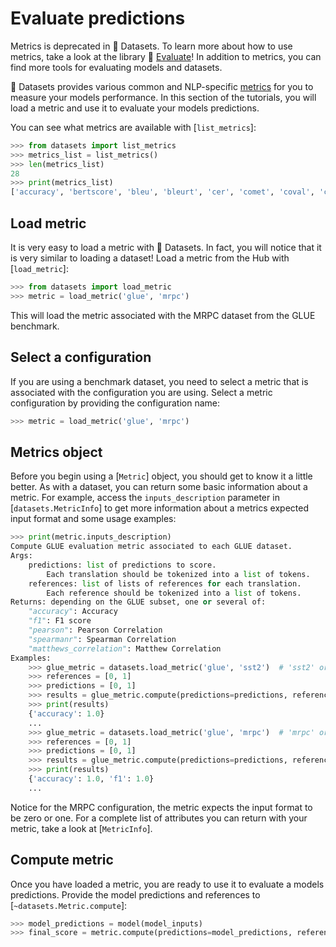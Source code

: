 # Evaluate predictions

<Tip warning={true}>

Metrics is deprecated in 🤗 Datasets. To learn more about how to use metrics, take a look at the library 🤗 [Evaluate](https://huggingface.co/docs/evaluate/index)! In addition to metrics, you can find more tools for evaluating models and datasets.

</Tip>

🤗 Datasets provides various common and NLP-specific [metrics](https://huggingface.co/metrics) for you to measure your models performance. In this section of the tutorials, you will load a metric and use it to evaluate your models predictions.

You can see what metrics are available with [`list_metrics`]:

```py
>>> from datasets import list_metrics
>>> metrics_list = list_metrics()
>>> len(metrics_list)
28
>>> print(metrics_list)
['accuracy', 'bertscore', 'bleu', 'bleurt', 'cer', 'comet', 'coval', 'cuad', 'f1', 'gleu', 'glue', 'indic_glue', 'matthews_correlation', 'meteor', 'pearsonr', 'precision', 'recall', 'rouge', 'sacrebleu', 'sari', 'seqeval', 'spearmanr', 'squad', 'squad_v2', 'super_glue', 'wer', 'wiki_split', 'xnli']
```

## Load metric

It is very easy to load a metric with 🤗 Datasets. In fact, you will notice that it is very similar to loading a dataset! Load a metric from the Hub with [`load_metric`]:

```py
>>> from datasets import load_metric
>>> metric = load_metric('glue', 'mrpc')
```

This will load the metric associated with the MRPC dataset from the GLUE benchmark.

## Select a configuration

If you are using a benchmark dataset, you need to select a metric that is associated with the configuration you are using. Select a metric configuration by providing the configuration name:

```py
>>> metric = load_metric('glue', 'mrpc')
```

## Metrics object

Before you begin using a [`Metric`] object, you should get to know it a little better. As with a dataset, you can return some basic information about a metric. For example, access the `inputs_description` parameter in [`datasets.MetricInfo`] to get more information about a metrics expected input format and some usage examples:

```py
>>> print(metric.inputs_description)
Compute GLUE evaluation metric associated to each GLUE dataset.
Args:
    predictions: list of predictions to score.
        Each translation should be tokenized into a list of tokens.
    references: list of lists of references for each translation.
        Each reference should be tokenized into a list of tokens.
Returns: depending on the GLUE subset, one or several of:
    "accuracy": Accuracy
    "f1": F1 score
    "pearson": Pearson Correlation
    "spearmanr": Spearman Correlation
    "matthews_correlation": Matthew Correlation
Examples:
    >>> glue_metric = datasets.load_metric('glue', 'sst2')  # 'sst2' or any of ["mnli", "mnli_mismatched", "mnli_matched", "qnli", "rte", "wnli", "hans"]
    >>> references = [0, 1]
    >>> predictions = [0, 1]
    >>> results = glue_metric.compute(predictions=predictions, references=references)
    >>> print(results)
    {'accuracy': 1.0}
    ...
    >>> glue_metric = datasets.load_metric('glue', 'mrpc')  # 'mrpc' or 'qqp'
    >>> references = [0, 1]
    >>> predictions = [0, 1]
    >>> results = glue_metric.compute(predictions=predictions, references=references)
    >>> print(results)
    {'accuracy': 1.0, 'f1': 1.0}
    ...
```

Notice for the MRPC configuration, the metric expects the input format to be zero or one. For a complete list of attributes you can return with your metric, take a look at [`MetricInfo`].

## Compute metric

Once you have loaded a metric, you are ready to use it to evaluate a models predictions. Provide the model predictions and references to [`~datasets.Metric.compute`]:

```py
>>> model_predictions = model(model_inputs)
>>> final_score = metric.compute(predictions=model_predictions, references=gold_references)
```
